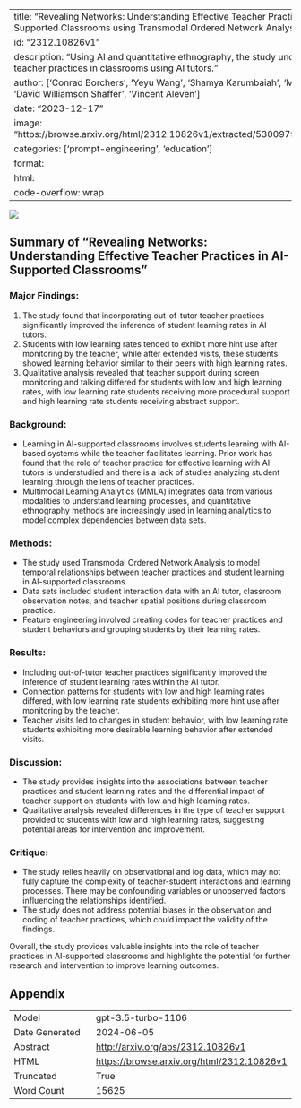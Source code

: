
---
title: "Revealing Networks: Understanding Effective Teacher Practices in AI-Supported Classrooms using Transmodal Ordered Network Analysis"
id: "2312.10826v1"
description: "Using AI and quantitative ethnography, the study uncovers effective teacher practices in classrooms using AI tutors."
author: ['Conrad Borchers', 'Yeyu Wang', 'Shamya Karumbaiah', 'Muhammad Ashiq', 'David Williamson Shaffer', 'Vincent Aleven']
date: "2023-12-17"
image: "https://browse.arxiv.org/html/2312.10826v1/extracted/5300979/edited_lvh_lr.png"
categories: ['prompt-engineering', 'education']
format:
  html:
    code-overflow: wrap
---

![](https://browse.arxiv.org/html/2312.10826v1/extracted/5300979/edited_lvh_lr.png)

## Summary of "Revealing Networks: Understanding Effective Teacher Practices in AI-Supported Classrooms"

### Major Findings:
1. The study found that incorporating out-of-tutor teacher practices significantly improved the inference of student learning rates in AI tutors.
2. Students with low learning rates tended to exhibit more hint use after monitoring by the teacher, while after extended visits, these students showed learning behavior similar to their peers with high learning rates.
3. Qualitative analysis revealed that teacher support during screen monitoring and talking differed for students with low and high learning rates, with low learning rate students receiving more procedural support and high learning rate students receiving abstract support.

### Background:
- Learning in AI-supported classrooms involves students learning with AI-based systems while the teacher facilitates learning. Prior work has found that the role of teacher practice for effective learning with AI tutors is understudied and there is a lack of studies analyzing student learning through the lens of teacher practices.
- Multimodal Learning Analytics (MMLA) integrates data from various modalities to understand learning processes, and quantitative ethnography methods are increasingly used in learning analytics to model complex dependencies between data sets.

### Methods:
- The study used Transmodal Ordered Network Analysis to model temporal relationships between teacher practices and student learning in AI-supported classrooms.
- Data sets included student interaction data with an AI tutor, classroom observation notes, and teacher spatial positions during classroom practice.
- Feature engineering involved creating codes for teacher practices and student behaviors and grouping students by their learning rates.

### Results:
- Including out-of-tutor teacher practices significantly improved the inference of student learning rates within the AI tutor.
- Connection patterns for students with low and high learning rates differed, with low learning rate students exhibiting more hint use after monitoring by the teacher.
- Teacher visits led to changes in student behavior, with low learning rate students exhibiting more desirable learning behavior after extended visits.

### Discussion:
- The study provides insights into the associations between teacher practices and student learning rates and the differential impact of teacher support on students with low and high learning rates.
- Qualitative analysis revealed differences in the type of teacher support provided to students with low and high learning rates, suggesting potential areas for intervention and improvement.

### Critique:
- The study relies heavily on observational and log data, which may not fully capture the complexity of teacher-student interactions and learning processes. There may be confounding variables or unobserved factors influencing the relationships identified.
- The study does not address potential biases in the observation and coding of teacher practices, which could impact the validity of the findings.

Overall, the study provides valuable insights into the role of teacher practices in AI-supported classrooms and highlights the potential for further research and intervention to improve learning outcomes.

## Appendix

|          |          |
|----------|----------|
| Model     | gpt-3.5-turbo-1106       |
| Date Generated     | 2024-06-05       |
| Abstract | [http://arxiv.org/abs/2312.10826v1](http://arxiv.org/abs/2312.10826v1)        |
| HTML     | [https://browse.arxiv.org/html/2312.10826v1](https://browse.arxiv.org/html/2312.10826v1)       |
| Truncated       | True       |
| Word Count       | 15625       |